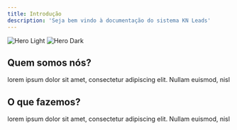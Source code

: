 ```yaml
---
title: Introdução
description: 'Seja bem vindo à documentação do sistema KN Leads'
---
```


<img
  className="block dark:hidden"
  src="/images/hero-light.png"
  alt="Hero Light"
/>
<img
  className="hidden dark:block"
  src="/images/hero-dark.png"
  alt="Hero Dark"
/>

## Quem somos nós?

lorem ipsum dolor sit amet, consectetur adipiscing elit. Nullam euismod, nisl

## O que fazemos?

lorem ipsum dolor sit amet, consectetur adipiscing elit. Nullam euismod, nisl
